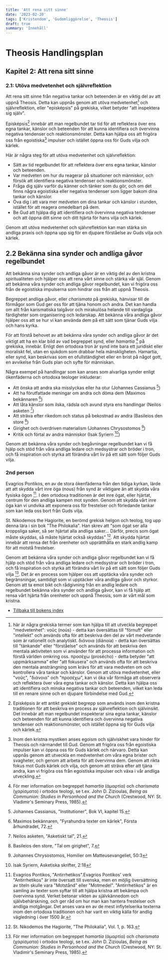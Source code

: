 ```yaml
---
title: 'Att rena sitt sinne'
date: '2023-02-20'
tags: ['Kristendom', 'Gudomliggörelse', 'Theosis']
draft: true
summary: 'Innehåll'
---
```


# Theosis Handlingsplan

## Kapitel 2: Att rena sitt sinne

### 2.1: Utöva medvetenhet och självreflektion

Att rena sitt sinne från negativa tankar och beteenden är en viktig del av att uppnå Theosis. Detta kan uppnås genom att utöva medvetenhet[^1] och självreflektion, eller "episképsis" på grekiska, vilket betyder "att inspektera sig själv".

Episképsis[^2] innebär att man regelbundet tar tid för att reflektera över ens egna tankar, känslor och beteenden för att kunna identifiera och övervinna negativa tendenser och reaktionsmönster. Detta kan hjälpa oss att frigöra oss från egoistiska[^3] impulser och istället öppna oss för Guds vilja och kärlek.

Här är några steg för att utöva medvetenhet och självreflektion:

- Sätt av tid regelbundet för att reflektera över ens egna tankar, känslor och beteenden.
- Var medveten om hur du reagerar på situationer och människor, och försök att identifiera negativa tendenser och reaktionsmönster.
- Fråga dig själv varför du känner och tänker som du gör, och om det finns några egoistiska eller negativa tendenser som ligger bakom dina tankar och känslor.
- Öva dig i att vara mer medveten om dina tankar och känslor i stunden, istället för att reagera omedelbart på dem.
- Be Gud att hjälpa dig att identifiera och övervinna negativa tendenser och att öppna ditt sinne och ditt hjärta för hans vilja och kärlek.

Genom att utöva medvetenhet och självreflektion kan man stärka sin andliga praxis och öppna upp sig för en djupare förståelse av Guds vilja och kärlek.

## 2.2 Bekänna sina synder och andliga gåvor regelbundet

Att bekänna sina synder och andliga gåvor är en viktig del av den kristna spiritualiteten och hjälper oss att rena vårt sinne och stärka vår själ. Genom att bekänna våra synder och andliga gåvor regelbundet, kan vi frigöra oss från de egoistiska impulserna som hindrar oss från att uppnå Theosis.

Begreppet andliga gåvor, eller _charismata_ på grekiska, hänvisar till de förmågor som Gud ger oss för att tjäna honom och andra. Det kan handla om allt från karismatiska talgåvor och mirakulösa helande till vardagliga färdigheter som organisering och ledarskap. Att bekänna våra andliga gåvor hjälper oss att se hur vi kan använda dem på ett sätt som tjänar Guds vilja och hans kyrka.

För att förstå behovet av att bekänna våra synder och andliga gåvor är det viktigt att ha en klar bild av vad begreppet synd, eller _hamartia_ [^10] på grekiska, innebär. Enligt den ortodoxa tron är synd inte bara ett juridiskt eller moraliskt fel, utan en sjukdom som drabbar hela mänskligheten. Hamartia, eller synd, kan beskrivas som en ofullständighet eller en brist på något gott, en avvikelse från Guds plan och syfte för människan.

Några exempel på handlingar som kan anses som alvarliga synder enligt ökenfäderna och ortodoxa teologer inkluderar:

- Att önska att andra ska misslyckas eller ha otur (Johannes Cassianus [^4])
- Att ha förutfattade meningar om andra och döma dem (Maximos bekännaren [^5])
- Att låta känslor som ilska, rädsla och avund styra ens handlingar (Neilos asketen [^6])
- Att sträva efter rikedom och status på bekostnad av andra (Basileios den store [^7])
- Girighet och överdriven materialism (Johannes Chrysostomos [^8])
- Kritik och förtal av andra människor (Isak Syriern [^9])

Genom att bekänna våra synder och begåvningar regelbundet kan vi få hjälp och stöd från våra andliga ledare och medsystrar och bröder i tron, och få inspiration och styrka att förändra vårt liv på ett sätt som följer Guds vilja.

### 2nd person

Evagrios Pontikos, en av de stora ökenfäderna från den tidiga kyrkan, lärde att att skydda vårt inre öga (nous) från synd är viktigare än att skydda våra fysiska ögon [^11]. I den ortodoxa traditionen är det inre ögat, eller hjärtat, centrum för den andliga kampen mot synden. Genom att skydda vårt inre öga kan vi undvika att exponera oss för frestelser och förledande tankar som kan leda oss bort från Guds vilja.

St. Nikodemos the Hagiorite, en berömd grekisk helgon och teolog, tog upp denna lära i sin bok "The Philokalia". Han skrev att "som ögat ser alla kroppsliga saker, så ser hjärtat alla andliga saker... Därför, precis som ögat måste skyddas, så måste hjärtat också skyddas" [^12]. Att skydda hjärtat innebär att rensa det från orenheter och upprätthålla en stark andlig kamp för att motstå frestelser.

Genom att bekänna våra synder och andliga gåvor regelbundet kan vi få hjälp och stöd från våra andliga ledare och medsystrar och bröder i tron, och få inspiration och styrka att förändra vårt liv på ett sätt som följer Guds vilja [^10]. Det är en process som hjälper oss att upptäcka våra synder och begränsningar, samtidigt som vi upptäcker våra andliga gåvor och styrkor. Genom att ta emot bikt och rådgivning från en andlig ledare och regelbundet bekänna våra synder och andliga gåvor, kan vi få hjälp att rensa vårt hjärta från orenheter och uppnå Theosis, som är vårt mål som kristna.

[^1]:
    här är några grekiska termer som kan hjälpa till att utveckla begreppet "medvetenhet": νοῦς (noús) - detta kan översättas till "förnuft" eller "intellekt" och används ofta för att beskriva den del av vårt medvetande som är rationellt och analytiskt.
    διάνοια (diánoia) - detta kan översättas till "tänkande" eller "förståelse" och används för att beskriva den mentala aktiviteten som vi använder för att processa information och förstå världen omkring oss.
    προσέχω (prosécho) - detta betyder "att uppmärksamma" eller "att fokusera" och används ofta för att beskriva den mentala ansträngning som krävs för att vara medveten om och kontrollera våra tankar och känslor.
    Genom att utöva medvetenhet, eller "νοῦς", "διάνοια" och "προσέχω", kan vi öka vår förmåga att observera och reflektera över våra egna tankar och känslor. Detta kan hjälpa oss att identifiera och minska negativa tankar och beteenden, vilket kan leda till en renare sinne och en djupare förbindelse med Gud.

[^2]: Episképsis är ett antikt grekiskt begrepp som används inom den kristna traditionen för att beskriva en process av självreflektion och självinsikt. Det innebär att man regelbundet inspekterar sina egna tankar, känslor och beteenden för att kunna identifiera och övervinna negativa tendenser och reaktionsmönster, och istället öppna sig för Guds vilja och kärlek.
[^3]: Inom den kristna mystiken anses egoism och själviskhet vara hinder för Theosis och närmandet till Gud. Genom att frigöra oss från egoistiska impulser kan vi öppna oss för Guds kärlek och närvaro. Detta kan uppnås genom att utveckla en medvetenhet om våra egna brister och svagheter, och genom att arbeta för att övervinna dem. Genom att rikta fokus mot Guds kärlek och vilja, och genom att sträva efter att tjäna andra, kan vi frigöra oss från egoistiska impulser och växa i vår andliga utveckling.
[^4]: Johannes Cassianus, "Institutioner", Bok VI, kapitel 15.
[^5]: Maximos bekännaren, "Fyrahundra texter om kärlek", Första århundradet, 72.
[^6]: Neilos asketen, "Asketiskt tal", 21.
[^7]: Basileios den store, "Tal om girighet", 7.
[^8]: Johannes Chrysostomos, Homilier om Matteusevangeliet, 50:3
[^9]: Isak Syriern, Asketiska skrifter, 2:18
[^10]: För mer information om begreppet _hamartia_ (ἁμαρτία) och _charismata_ (χαρίσματα) i ortodox teologi, se t.ex. John D. Zizioulas, _Being as Communion: Studies in Personhood and the Church_ (Crestwood, NY: St. Vladimir's Seminary Press, 1985).
[^11]: Evagrios Pontikos, "Antirrhetikos".Evagrios Pontikos' verk "Antirrhetikos" är inte översatt till svenska, men en möjlig översättning av titeln skulle vara "Motstånd" eller "Motmedel". "Antirrhetikos" är en samling av texter som syftar till att hjälpa kristna att bekämpa och övervinna synd. Verket betonar vikten av självkännedom och självbehärskning, och ger råd om hur man kan hantera frestelser och andliga motgångar. Det anses vara en av de mest inflytelserika texterna inom den ortodoxa traditionen och har varit en viktig källa för andlig vägledning i över 1500 år.
[^12]: St. Nikodemos the Hagiorite, "The Philokalia", Vol. 1, p. 163.

- [Tillbaka till bokens index](/blog/theosis/innehall-theosis-handlingsplan)
